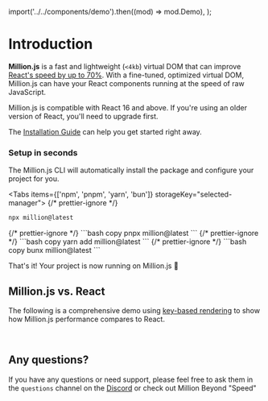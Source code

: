 
  import('../../components/demo').then((mod) => mod.Demo),
);

# Introduction

**Million.js** is a fast and lightweight (`<4kb`) virtual DOM that can improve [React's speed by up to 70%](https://krausest.github.io/js-framework-benchmark/current.html).
With a fine-tuned, optimized virtual DOM, Million.js can have your React components running at the speed of raw JavaScript.

Million.js is compatible with React 16 and above. If you're using an older
version of React, you'll need to upgrade first.

The [Installation Guide](/docs/install) can help you get started right away.

### Setup in seconds

The Million.js CLI will automatically install the package and configure your project for you.

<Tabs items={['npm', 'pnpm', 'yarn', 'bun']} storageKey="selected-manager">
  {/* prettier-ignore */}
  <Tab>
  ```bash copy
  npx million@latest
  ```
  </Tab>
  {/* prettier-ignore */}
  <Tab>
  ```bash copy
  pnpx million@latest
  ```
  </Tab>
  {/* prettier-ignore */}
  <Tab>
  ```bash copy
  yarn add million@latest
  ```
  </Tab>
  {/* prettier-ignore */}
  <Tab>
  ```bash copy
  bunx million@latest
  ```
  </Tab>
</Tabs>

That's it! Your project is now running on Million.js 🎉

## Million.js vs. React

The following is a comprehensive demo using [key-based
rendering](https://react.dev/learn/rendering-lists#keeping-list-items-in-order-with-key)
to show how Million.js performance compares to React.

<br />

<Demo />

## Any questions?

If you have any questions or need support, please feel free to ask them in the `questions` channel on the [Discord](https://million.dev/chat) or check out <Link href="/blog/million-beyond-speed">Million Beyond "Speed"</Link>
